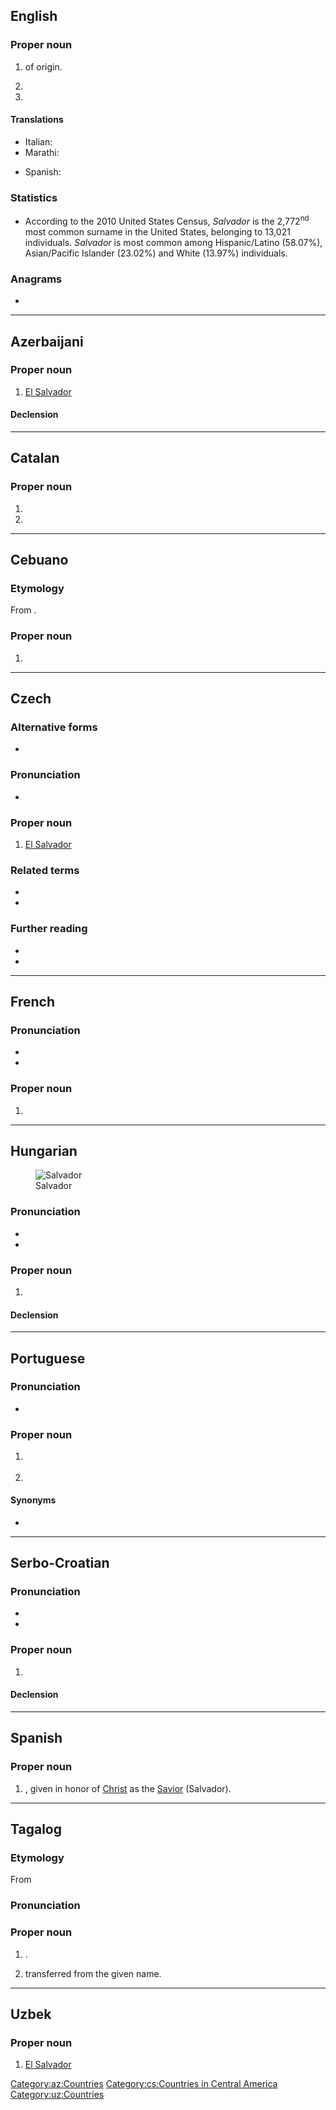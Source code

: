 {{also|salvador|Salvádor}}
==English==

===Proper noun===
{{en-proper noun}}

# {{given name|en|male|from=Spanish}} of {{etyl|es|en}} origin.
# {{place|en|municipality/state capital|s/Bahia|c/Brazil}}
# {{surname|en}}

====Translations====
{{trans-top|male given name}}
* Italian: {{t+|it|Salvatore}}
* Marathi: {{t|mr|साल्वादोर|n|tr=sālvādora|sc=Deva}}
{{trans-mid}}
* Spanish: {{t+|es|Salvador}}
{{trans-bottom}}

===Statistics===
* According to the 2010 United States Census, ''Salvador'' is the 2,772<sup>nd</sup> most common surname in the United States, belonging to 13,021 individuals. ''Salvador'' is most common among Hispanic/Latino (58.07%), Asian/Pacific Islander (23.02%) and White (13.97%) individuals.

===Anagrams===
* {{anagrams|en|a=aadlorsv|Alvardos|lavadors}}

----

==Azerbaijani==

===Proper noun===
{{head|az|proper noun}}

# [[El Salvador]]

====Declension====
{{az-latin-noun-decl|c|o}}

[[Category:az:Countries]]

----

==Catalan==

===Proper noun===
{{ca-proper noun|m}}

# {{given name|ca|male}}
# {{l|en|Salvador}}

----

==Cebuano==

===Etymology===
From {{der|ceb|es|Salvador}}.

===Proper noun===
{{head|ceb|proper noun}}

# {{given name|ceb|male|from=Spanish|A=a}}

----

==Czech==

===Alternative forms===
* {{l|cs|Salvádor}}

===Pronunciation===
* {{cs-IPA}}

===Proper noun===
{{cs-proper noun|g=m}}

# [[El Salvador]]

===Related terms===
* {{l|cs|salvadorský}}
* {{l|cs|Salvadorec}}

===Further reading===
* {{R:KNLA}}
* {{R:SSJC}}

[[Category:cs:Countries in Central America]]

----

==French==
{{wikipedia|lang=fr}}

===Pronunciation===
* {{fr-IPA}}
* {{audio|fr|LL-Q150 (fra)-GrandCelinien-Salvador.wav|Audio}}

===Proper noun===
{{fr-proper noun}}

# {{place|fr|country|cont/Central America|t1=El Salvador}}

----

==Hungarian==
{{wikipedia|lang=hu}}
[[Image:LocationElSalvador.png|thumb|Salvador]]

===Pronunciation===
* {{hu-IPA|szalvador}}
* {{hyphenation|hu|Sal|va|dor}}

===Proper noun===
{{head|hu|proper noun}}

# {{place|hu|country|cont/Central America|t1=El Salvador}}

====Declension====
{{hu-infl-nom|Salvadoro|o|-|n=sg}}{{hu-pos-otok|Salvador|j|jai|n=sg}}

----

==Portuguese==

===Pronunciation===
* {{hyphenation|pt|Sal|va|dor}}

===Proper noun===
{{pt-proper noun|m}}

# {{lb|pt|Portugal}} {{place|pt|country|cont/Central America|t1=El Salvador}}
# {{place|pt|municipality/state capital|s/Bahia|c/Brazil}}

====Synonyms====
* {{l|pt|El Salvador}}

----

==Serbo-Croatian==

===Pronunciation===
* {{IPA|sh|/sǎlʋaːdor/}}
* {{hyphenation|sh|Sal|va|dor}}

===Proper noun===
{{sh-proper noun|g=m|head=Sàlvādor}}

# {{place|sh|country|cont/Central America|t1=El Salvador}}

====Declension====
{{sh-decl-noun-unc
|Salvador
|Salvadora
|Salvadoru
|Salvador
|Salvadore
|Salvadoru
|Salvadorom
}}

----

==Spanish==

===Proper noun===
{{es-proper noun|m}}

# {{given name|es|male}}, given in honor of [[Christ]] as the [[Savior]] (Salvador).

----

==Tagalog==

===Etymology===
From {{bor|tl|es|-}}
===Pronunciation===
{{hyphenation|tl|Sal|va|dor}}
===Proper noun===
{{head|tl|proper noun}}
#{{given name|tl|male|from=Spanish}}.
#{{surname|tl|from=Spanish|dot=}} transferred from the given name.

----

==Uzbek==

===Proper noun===
{{head|uz|proper noun}}

# [[El Salvador]]

[[Category:uz:Countries]]